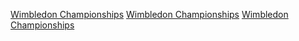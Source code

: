 {{Commonscat|2008 Wimbledon Championships}}
{{Cat main|2008年溫布頓網球錦標賽}}
{{year by category
| m = 2
| c = 0
| d = 0
| y = 8
| cat = 溫布頓網球錦標賽
| sortkey = 溫布頓網球錦標賽
| parent = 依年份劃分的溫布頓網球錦標賽
| subcat = 2008年英國體育
}}

[[Category:2008年網球|Wimbledon Championships]]
[[Category:2008年ATP巡迴賽|Wimbledon Championships]]
[[Category:2008年WTA巡迴賽|Wimbledon Championships]]